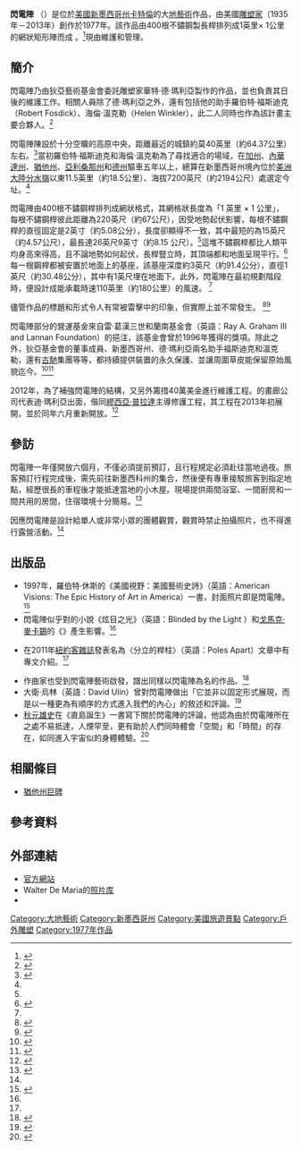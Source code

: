 {{External media||width=220|image1=[https://www.flickr.com/photos/92912701@N07/8487789984/in/set-72157632978689248 ''Lightning Field'', photo by Walter De Maria]}}'''閃電陣''' （{{Lang-en|The Lightning Field}}）是位於[[美國|美國]][[新墨西哥州|新墨西哥州]][[卡特倫縣|卡特倫]]的大[[大地艺术|地藝術]]作品，由美國[[雕塑家|雕塑家]]{{Link-en|華特·德·瑪利亞|Walter De Maria}}（1935年－2013年）創作於1977年。該作品由400根不鏽鋼製長桿排列成1英里× 1公里的網狀矩形陣而成 。<ref name="WashPost">{{Cite web|title=Walter de Maria's 'Lightning Field' Encompasses a Vast New Mexican Vista|url=https://www.washingtonpost.com/wp-dyn/content/article/2009/08/12/AR2009081203304.html|accessdate=12 June 2012|author=Gopnik|date=August 13, 2009|first=Blake|work=The Washington Post}}</ref>現由{{Link-en|狄亞藝術基金會|Dia Art Foundation}}維護和管理。

== 簡介 ==
閃電陣乃由狄亞藝術基金會委託雕塑家華特·德·瑪利亞製作的作品，並也負責其日後的維護工作。相關人員除了德·瑪利亞之外，還有包括他的助手羅伯特·福斯迪克（Robert Fosdick）、海倫·溫克勒（Helen Winkler），此二人同時也作為該計畫主要合夥人。<ref name="autogenerated12">{{cite web|title=Drawn to the Lightning|url=https://www.nytimes.com/2003/09/21/travel/drawn-to-the-lightning.html|date=September 21, 2003|last=Dean|first=Cornelia|website=New York Times}}</ref>

閃電陣陳設於十分空曠的高原中央，距離最近的城鎮約莫40英里（約64.37公里）左右。<ref>{{cite web|title=Working With Lightning|url=https://www.theatlantic.com/business/archive/2016/09/art-inn-keeper/501002/|date=September 21, 2016|last=Lam|first=Bourree|website=The Atlantic|access-date=November 27, 2020}}</ref>當初羅伯特·福斯迪克和海倫·溫克勒為了尋找適合的場域，在[[加利福尼亚州|加州]]、[[内华达州|內華達州]]、[[犹他州|猶他州]]、[[亞利桑那州|亞利桑那州]]和[[德克萨斯州|德州]]驅車五年以上，總算在新墨西哥州境內位於[[美洲大陆分水岭|美洲大陸分水嶺]]以東11.5英里（約18.5公里）、海拔7200英尺（約2194公尺）處選定今址。<ref name="autogenerated12" />

閃電陣由400根不鏽鋼桿排列成網狀格式，其網格狀長度為「1 英里 × 1 公里」，每根不鏽鋼桿彼此距離為220英尺（約67公尺），因受地勢起伏影響，每根不鏽鋼桿的直徑固定是2英寸（約5.08公分），長度卻顯得不一致，其中最短的為15英尺（約4.57公尺），最長達26英尺9英寸（約8.15 公尺）。<ref name="autogenerated12" />這堆不鏽鋼桿都比人類平均身高來得高，且不論地勢如何起伏，長桿豎立時，其頂端都和地面呈現平行。<ref name="WashPost2">{{Cite web|title=Walter de Maria's 'Lightning Field' Encompasses a Vast New Mexican Vista|url=https://www.washingtonpost.com/wp-dyn/content/article/2009/08/12/AR2009081203304.html|accessdate=12 June 2012|author=Gopnik|date=August 13, 2009|first=Blake|work=The Washington Post}}</ref>每一根鋼桿都被安置於地面上的基座，該基座深度約3英尺（約91.4公分），直徑1英尺（約30.48公分），其中有1英尺埋在地面下。此外，閃電陣在最初規劃階段時，便設計成能承載時速110英里（約180公里）的風速。 <ref name="WashPost2" />

儘管作品的標題和形式令人有常被雷擊中的印象，但實際上並不常發生。 <ref>{{Cite web|title=Walter De Maria: Artist who forsook a career with The Velvet Underground to create electric, enigmatic installations|url=https://www.independent.co.uk/news/obituaries/walter-de-maria-artist-who-forsook-career-velvet-underground-create-electric-enigmatic-installations-8764340.html|accessdate=November 27, 2020|author=<!--Not stated-->|date=August 15, 2013|work=The Independent}}</ref><ref>{{Cite web|title=A Pilgrimage to The Lightning Field|url=http://fromthefloor.blogspot.com/2004/07/pilgrimage-to-lightning-field-part-2.html|accessdate=12 June 2012|author=Gibson|date=July 25, 2004|first=Todd}}</ref>

閃電陣部分的營運基金來自雷·葛漢三世和蘭南基金會（英語：Ray A. Graham III and Lannan Foundation）的挹注，該基金會曾於1996年獲得{{Link-en|挑戰補助|challenge grant}}的獎項。除此之外，狄亞基金會的董事成員、新墨西哥州、德·瑪利亞兩名助手福斯迪克和溫克勒，還有[[古馳|古馳]]集團等等，都持續提供裝置的永久保護、並讓周圍草皮能保留原始風貌迄今。<ref>{{Cite web|title=Walter de Maria, The Lightning Field - Funding|url=http://www.diaart.org/sites/page/56/1376|author=<!-- Not stated-->|work=Dia Art Foundation|archiveurl=https://web.archive.org/web/20120621072217/http://www.diaart.org/sites/page/56/1376|archivedate=June 21, 2012}}</ref><ref>{{Cite web|title=Gucci and Dia Art Foundation|url=http://www.gucci.com/cn-en/worldofgucci/articles/dia-foundation|author=<!-- Not stated-->|work=Gucci|archiveurl=https://web.archive.org/web/20120818221035/http://www.gucci.com/cn-en/worldofgucci/articles/dia-foundation|archivedate=August 18, 2012}}</ref>

2012年，為了補強閃電陣的結構，又另外籌措40萬美金進行維護工程。{{Link-en|拉里·加戈西安|Larry Gagosian}}的畫廊公司代表迪·瑪利亞出面，偕同[[繆西婭·普拉達|繆西亞·普拉達]]主導修護工程，其工程在2013年初展開，並於同年六月重新開放。<ref>{{Cite web|title=Campaign Aims to Restore Weather-Abused ‘Lightning Field’|url=https://www.nytimes.com/2012/06/08/arts/design/lightning-field-restoration-campaign-is-set.html|author=Vogel|date=June 7, 2012|first=Carol|work=New York Times}}</ref>

== 參訪 ==
閃電陣一年僅開放六個月，不僅必須提前預訂，且行程規定必須赴往當地過夜。旅客預訂行程完成後，需先前往新墨西科州的{{Link-en|克馬多鎮|Quemado}}集合，然後便有專車接駁旅客到指定地點，經歷很長的車程後才能抵達當地的小木屋。現場提供兩間浴室、一間廚房和一間共用的房間，住宿環境十分簡易。<ref name="autogenerated122">{{cite web|title=Drawn to the Lightning|url=https://www.nytimes.com/2003/09/21/travel/drawn-to-the-lightning.html|date=September 21, 2003|last=Dean|first=Cornelia|website=New York Times}}</ref>

因應閃電陣是設計給單人或非常小眾的團體觀賞，觀賞時禁止拍攝照片，也不得進行露營活動。<ref name="autogenerated122" />
{{coord|34|31|0.14|N|108|6|20.95|W|type:landmark_region:US|display=title}}
== 出版品 ==

* 1997年，羅伯特·休斯的《美國視野：美國藝術史詩》（英語：American Visions: The Epic History of Art in America）一書，封面照片即是閃電陣。<ref name=":0">{{Cite journal|title=Walter De Maria's Lightning Field and McCarthy's Enigmatic Epilogue: 'Y que clase de lugar es este?'|url=http://www.cormacmccarthy.com/journal/PDFs/Campbell.pdf|last=Campbell|first=Christopher D.|date=2002|journal=The Cormac McCarthy Journal|volume=2|archiveurl=https://web.archive.org/web/20120227181546/http://www.cormacmccarthy.com/journal/PDFs/Campbell.pdf|archivedate=February 27, 2012|layurl=https://www.jstor.org/stable/42909345|number=1}}</ref>
* 閃電陣似乎對{{Link-en|摩根·亨特|Morgan Hunt}}的小說《炫目之光》（英語：Blinded by the Light ）和[[戈馬克·麥卡錫|戈馬克·麥卡錫]]的《{{Link-en|血色子五線|Blood Meridian}}》產生影響。<ref name=":0" />
* {{Link-en|傑夫·戴爾|Geoff Dyer}}在2011年[[紐約客|紐約客雜誌]]發表名為〈分立的桿柱〉（英語：Poles Apart）文章中有專文介紹。<ref name=":0" />
* 作曲家{{Link-en|約翰·麥基|John Mackey (composer)}}也受到閃電陣藝術啟發，譜出同樣以閃電陣為名的作品。<ref>{{Cite web|title=The Lightning Field|url=https://www.jwpepper.com/Lightning-Field/10516033.item#/}}</ref>
* 大衛·烏林（英語：David Ulin）曾對閃電陣做出「它並非以固定形式展現，而是以一種更為有順序的方式進入我們的內心」的敘述和評論。<ref>{{Cite book|last=Ulin|first=David L.|date=2010|title=The Lost Art of Reading: Why Books Matter in a Distracted Time|url=https://archive.org/details/lostartofreading0000ulin|location=Seattle|publisher=Sasquatch Books|isbn=9781570616709|pages=[https://archive.org/details/lostartofreading0000ulin/page/74 74]–75}}</ref>
* [[秋元雄史|秋元雄史]]在《直島誕生》一書寫下關於閃電陣的評論，他認為由於閃電陣所在之處不易抵達，人煙罕至，更有助於人們同時體會「空間」和「時間」的存在，如同進入宇宙似的身體體驗。<ref>{{Cite book|title=《直島誕生：地區再生×企業行銷×藝術實驗，從荒涼小島到藝術聖地的30年全紀錄》|last=秋元|first=雄史|publisher=臉譜|year=2019|isbn=9789862357170|location=台北市|pages=|language=zh-tw|others=譯者：林書嫻|origyear=2018|trans-title=直島誕生―過疎化する島で目撃した「現代アートの挑戦」全記録}}</ref>{{Rp|228-231}}

== 相關條目 ==

* [[猶他州巨碑|猶他州巨碑]]

== 參考資料 ==

{{references|30em}}

== 外部連結 ==
{{portal box|美國|藝術}}
* [http://www.lightningfield.org/ 官方網站]
* Walter De Maria的[https://www.flickr.com/photos/92912701@N07/sets/72157632978689248/with/8486718845/ 照片库]
* {{Cite web|title=Walter de Maria 'Lightning Field'|url=http://accessibleartny.com/index.php/2010/09/walter-de-maria-lightning-field/|accessdate=July 31, 2017|date=17 September 2010|work=Accessible Art blog|archiveurl=https://web.archive.org/web/20161104161310/http://accessibleartny.com/index.php/2010/09/walter-de-maria-lightning-field|archivedate=November 4, 2016}}

[[Category:大地藝術|Category:大地藝術]]
[[Category:新墨西哥州|Category:新墨西哥州]]
[[Category:美國旅遊景點|Category:美國旅遊景點]]
[[Category:戶外雕塑|Category:戶外雕塑]]
[[Category:1977年作品|Category:1977年作品]]